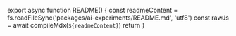 
<README />

export async function README() {
  const readmeContent = fs.readFileSync('packages/ai-experiments/README.md', 'utf8')
  const rawJs = await compileMdx(`
  ${readmeContent}
  `)
  return <MDXRemote compiledSource={rawJs} components={{}} />
}
